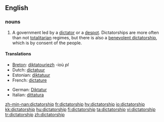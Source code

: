 ==English==

===nouns===
{{en-noun}}

# A government led by a [[dictator]] or a [[despot]].  Dictatorships are more often than not [[totalitarian]] regimes, but there is also a [[benevolent dictatorship]], which is by consent of the people.

====Translations====
{{top}}
*[[Breton]]: [[diktatouriezh]] {{f}} -ioù ''pl''
*Dutch: [[dictatuur]] {{f}}
*Estonian: [[diktatuur]]
*French: [[dictature]] {{f}}
{{mid}}
*German: [[Diktatur]] {{f}}
*Italian: [[dittatura]] {{f}}
{{bottom}}

[[zh-min-nan:dictatorship]]
[[fr:dictatorship]]
[[hy:dictatorship]]
[[io:dictatorship]]
[[kk:dictatorship]]
[[hu:dictatorship]]
[[fi:dictatorship]]
[[ta:dictatorship]]
[[vi:dictatorship]]
[[tr:dictatorship]]
[[zh:dictatorship]]